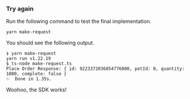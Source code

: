 ### Try again

Run the following command to test the final implementation.

```shell Terminal
yarn make-request
```

You should see the following output.

```shell Terminal
❯ yarn make-request
yarn run v1.22.19
$ ts-node make-request.ts
Place Order Response: { id: 9223372036854776000, petId: 0, quantity: 1000, complete: false }
✨  Done in 1.35s.
```

Woohoo, the SDK works!
